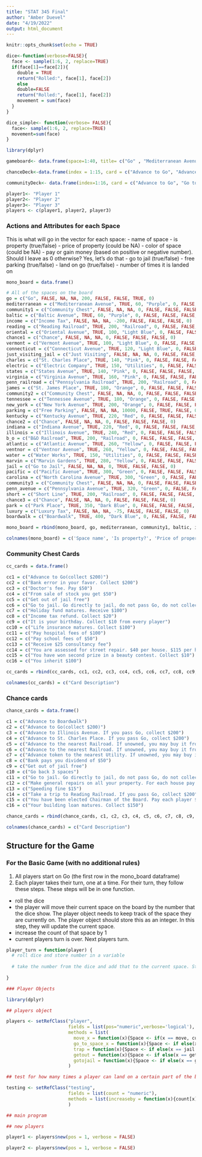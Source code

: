 ---
title: "STAT 345 Final"
author: "Amber Duevel"
date: "4/19/2022"
output: html_document
---

```{r setup, include=FALSE}
knitr::opts_chunk$set(echo = TRUE)
```

```{r dice}
dice<-function(verbose=FALSE){
  face <- sample(1:6, 2, replace=TRUE)
  if(face[1]==face[2]){
    double = TRUE
    return("Rolled:", face[1], face[2])
    else
    double=FALSE
    return("Rolled:", face[1], face[2])
    movement = sum(face)
  }
}

dice_simple<- function(verbose= FALSE){
  face<- sample(1:6, 2, replace=TRUE)
  movement=sum(face)
}
```

```{r game board}
library(dplyr)

gameboard<- data.frame(space=1:40, title= c("Go" , "Mediterranean Avenue" , "Community Chest" , "Baltic Avenue" , "Income Tax" , "Reading Railroad" , "Oriental Avenue" , "Chance" , "Vermont Avenue" , "Connecticut Avenue" , "Jail" , "St. Charles Place" , "Electric Company" , "States Avenue" , "Virginia Avenue" , "Pennsylvania Railroad" , "St. James Place" , "Community Chest" , "Tennessee Avenue" , "New York Avenue" , "Free Parking" , "Kentucky Avenue" , "Chance" , "Indiana Avenue" , "Illinois Avenue" , "B & O Railroad" , "Atlantic Avenue" , "Ventnor Avenue" , "Water Works" , "Marvin Gardens" , "Go to jail" , "Pacific Avenue" , "North Carolina Avenue" , "Community Chest" , "Pennsylvania Avenue" , "Short Line Railroad" , "Chance" , "Park Place" , "Luxury Tax" , "Boardwalk"))

chanceDeck<-data.frame(index = 1:15, card = c("Advance to Go", "Advance to Illinois Ave.", "Advance to St. Charles Place", "Advance token to nearest Utility", " Advance token to the nearest Railroad","Take a ride on the Reading Railroad", "Take a walk on the Boardwalk","Go to Jail", "Go Back 3 Spaces", "Bank pays you dividend of $50", "Get out of Jail Free", "Make general repairs on all your property", "Pay Poor Tax of $15","You have been Elected Chairman of the Board", "You inherit $100"))

communityDeck<- data.frame(index=1:16, card = c("Advance to Go", "Go to Jail","Bank error in your favor. Collect $200", "Doctor's fees Pay $50", "From sale of stock you get $45", "Get out of Jail Free", "Grand opera Night Opening", "Christmas Fund matures","Income tax refund","Life insurance matures. Collect $100","Pay hospital fess of $100", "Pay school tax of $150","Receive for services $25", "You are assesed for street repairs", "You ave won second prize in a beauty contest", "You inherit $100"))
```

```{r player}
player1<- "Player 1"
player2<- "Player 2"
player3<- "Player 3"
players <- c(player1, player2, player3)
```

### Actions and Attributes for each Space
This is what will go in the vector for each space:
- name of space
- is property (true/false)
- price of property (could be NA)
- color of space (could be NA)
- pay or gain money (based on positive or negative number). Should I leave as 0 otherwise? Yes, let's do that
- go to jail (true/false)
- free parking (true/false)
- land on go (true/false)
- number of times it is landed on

```{r board}
mono_board = data.frame()

# All of the spaces on the board
go = c("Go", FALSE, NA, NA, 200, FALSE, FALSE, TRUE, 0)
mediterranean = c("Mediterranean Avenue", TRUE, 60, "Purple", 0, FALSE, FALSE, FALSE, 0)
community1 = c("Community Chest", FALSE, NA, NA, 0, FALSE, FALSE, FALSE, 0)
baltic = c("Baltic Avenue", TRUE, 60, "Purple", 0, FALSE, FALSE, FALSE, 0)
income = c("Income Tax", FALSE, NA, NA, -200, FALSE, FALSE, FALSE, 0)
reading = c("Reading Railroad", TRUE, 200, "Railroad", 0, FALSE, FALSE, FALSE, 0)
oriental = c("Oriental Avenue", TRUE, 100, "Light Blue", 0, FALSE, FALSE, FALSE, 0)
chance1 = c("Chance", FALSE, NA, NA, 0, FALSE, FALSE, FALSE, 0)
vermont = c("Vermont Avenue", TRUE, 100, "Light Blue", 0, FALSE, FALSE, FALSE, 0)
connecticut = c("Connecticut Avenue", TRUE, 120, "Light Blue", 0, FALSE, FALSE, FALSE, 0)
just_visiting_jail = c("Just Visiting", FALSE, NA, NA, 0, FALSE, FALSE, FALSE, 0) # Shares the same space as jail; need to incorporate that somehow. 
charles = c("St. Charles Place", TRUE, 140, "Pink", 0, FALSE, FALSE, FALSE, 0)
electric = c("Electric Company", TRUE, 150, "Utilities", 0, FALSE, FALSE, FALSE, 0)
states = c("States Avenue", TRUE, 140, "Pink", 0, FALSE, FALSE, FALSE, 0)
virginia = c("Virginia Avenue", TRUE, 160, "Pink", 0, FALSE, FALSE, FALSE, 0)
penn_railroad = c("Pennsylvania Railroad", TRUE, 200, "Railroad", 0, FALSE, FALSE, FALSE, 0)
james = c("St. James Place", TRUE, 180, "Orange", 0, FALSE, FALSE, FALSE, 0)
community2 = c("Community Chest", FALSE, NA, NA, 0, FALSE, FALSE, FALSE, 0)
tennessee = c("Tennessee Avenue", TRUE, 180, "Orange", 0, FALSE, FALSE, FALSE, 0)
new_york = c("New York Avenue", TRUE, 200, "Orange", 0, FALSE, FALSE, FALSE, 0)
parking = c("Free Parking", FALSE, NA, NA, 10000, FALSE, TRUE, FALSE, 0)
kentucky = c("Kentucky Avenue", TRUE, 220, "Red", 0, FALSE, FALSE, FALSE, 0)
chance2 = c("Chance", FALSE, NA, NA, 0, FALSE, FALSE, FALSE, 0)
indiana = c("Indiana Avenue", TRUE, 220, "Red", 0, FALSE, FALSE, FALSE, 0)
illinois = c("Illinois Avenue", TRUE, 240, "Red", 0, FALSE, FALSE, FALSE, 0)
b_o = c("B&O Railroad", TRUE, 200, "Railroad", 0, FALSE, FALSE, FALSE, 0)
atlantic = c("Atlantic Avenue", TRUE, 260, "Yellow", 0, FALSE, FALSE, FALSE, 0)
ventnor = c("Ventnor Avenue", TRUE, 260, "Yellow", 0, FALSE, FALSE, FALSE, 0)
water = c("Water Works", TRUE, 150, "Utilities", 0, FALSE, FALSE, FALSE, 0)
marvin = c("Marvin Gardens", TRUE, 280, "Yellow", 0, FALSE, FALSE, FALSE, 0)
jail = c("Go to Jail", FALSE, NA, NA, 0, TRUE, FALSE, FALSE, 0)
pacific = c("Pacific Avenue", TRUE, 300, "Green", 0, FALSE, FALSE, FALSE, 0)
carolina = c("North Carolina Avenue", TRUE, 300, "Green", 0, FALSE, FALSE, FALSE, 0)
community3 = c("Community Chest", FALSE, NA, NA, 0, FALSE, FALSE, FALSE, 0)
penn_avenue = c("Pennsylvania Avenue", TRUE, 320, "Green", 0, FALSE, FALSE, FALSE, 0)
short = c("Short Line", TRUE, 200, "Railroad", 0, FALSE, FALSE, FALSE, 0)
chance3 = c("Chance", FALSE, NA, NA, 0, FALSE, FALSE, FALSE, 0)
park = c("Park Place", TRUE, 350, "Dark Blue", 0, FALSE, FALSE, FALSE, 0)
luxury = c("Luxury Tax", FALSE, NA, NA, -75, FALSE, FALSE, FALSE, 0)
boardwalk = c("Boardwalk", TRUE, 400, "Dark Blue", 0, FALSE, FALSE, FALSE, 0)

mono_board = rbind(mono_board, go, mediterranean, community1, baltic, income, reading, oriental, chance1, vermont, connecticut, just_visiting_jail, charles, electric, states, virginia, penn_railroad, james, community2, tennessee, new_york, parking, kentucky, chance2, indiana, illinois, b_o, atlantic, ventnor, water, marvin, jail, pacific, carolina, community3, penn_avenue, short, chance3, park, luxury, boardwalk)

colnames(mono_board) = c('Space name', 'Is property?', 'Price of property', 'Color of space', 'Pay or gain money', 'Go to jail?', 'Free parking?', 'Land on go?', 'Count')

```

### Community Chest Cards

```{r community chest}
cc_cards = data.frame()

cc1 = c("Advance to Go(collect $200)")
cc2 = c("Bank error in your favor. Collect $200")
cc3 = c("Doctor's fee. Pay $50")
cc4 = c("From sale of stock you get $50")
cc5 = c("Get out of jail free")
cc6 = c("Go to jail. Go directly to jail, do not pass Go, do not collect $200")
cc7 = c("Holiday fund matures. Receive $100")
cc8 = c("Income tax refund. Collect $20")
cc9 = c("It is your birthday. Collect $10 from every player")
cc10 = c("Life insurance matures. Collect $100")
cc11 = c("Pay hospital fees of $100")
cc12 = c("Pay school fees of $50")
cc13 = c("Receive $25 consultancy fee")
cc14 = c("You are assessed for street repair. $40 per house. $115 per hotel")
cc15 = c("You have won second prize in a beauty contest. Collect $10")
cc16 = c("You inherit $100")

cc_cards = rbind(cc_cards, cc1, cc2, cc3, cc4, cc5, cc6, cc7, cc8, cc9, cc10, cc11, cc12, cc13, cc14, cc15, cc16)

colnames(cc_cards) = c("Card Description")
```

### Chance cards

```{r chance}
chance_cards = data.frame()

c1 = c("Advance to Boardwalk")
c2 = c("Advance to Go(collect $200)")
c3 = c("Advance to Illinois Avenue. If you pass Go, collect $200")
c4 = c("Advance to St. Charles Place. If you pass Go, collect $200")
c5 = c("Advance to the nearest Railroad. If unowned, you may buy it from the Bank. If owned, pay owner twice the rental to which they are otherwise entitled")
c6 = c("Advance to the nearest Railroad. If unowned, you may buy it from the Bank. If owned, pay owner twice the rental to which they are otherwise entitled")
c7 = c("Advance token to the nearest Utility. If unowned, you may buy it from the Bank. If owned, throw dice and pay owner a total ten times amount thrown.")
c8 = c("Bank pays you dividend of $50")
c9 = c("Get out of jail free")
c10 = c("Go back 3 spaces")
c11 = c("Go to jail. Go directly to jail, do not pass Go, do not collect $200")
c12 = c("Make general repairs on all your property. For each house pay $25. For each hotel pay $100")
c13 = c("Speeding fine $15")
c14 = c("Take a trip to Reading Railroad. If you pass Go, collect $200")
c15 = c("You have been elected Chairman of the Board. Pay each player $50")
c16 = c("Your building loan matures. Collect $150")

chance_cards = rbind(chance_cards, c1, c2, c3, c4, c5, c6, c7, c8, c9, c10, c11, c12, c13, c14, c15, c16)

colnames(chance_cards) = c("Card Description")
```
## Structure for the Game

### For the Basic Game (with no additional rules)

1. All players start on Go (the first row in the mono_board dataframe)
2. Each player takes their turn, one at a time. For their turn, they follow these steps. These steps will be in one function. 
  - roll the dice
  - the player will move their current space on the board by the number that the dice show. The player object needs to keep track of the space they are currently on. The player object should store this as an integer. In this step, they will update the current space. 
  - increase the count of that space by 1
  - current players turn is over. Next players turn.


```{r turn}
player_turn = function(player) {
  # roll dice and store number in a variable
  
  # take the number from the dice and add that to the current space. Store the new space integer in the same variable
  
}

### Player Objects

library(dplyr)

## players object

players <- setRefClass("player",
                       fields = list(pos="numeric",verbose='logical'),
                       methods = list(
                         move_x = function(x){Space <- if(x == move, current space plus roll, x)Space},
                         go_to_space_x = function(x){Space <- if else(x == go to space, new space, x)Space},
                         trap = function(x){Space <- if else(x == jail space, jail space, x)Space},
                         getout = function(x){Space <- if else(x == get out of jail space, after jail space, x)Space},
                         gotojail = function(x){Space <- if else(x == go to jail space, jail space, x)Space})
                       )

## test for how many times a player can land on a certain part of the board

testing <- setRefClass("testing",
                       fields = list(count = "numeric"),
                       methods = list(increaseby = function(x){count[x] <<- count[x] + 1})
                       )

## main program

## new players

player1 <- players$new(pos = 1, verbose = FALSE)

player2 <- players$new(pos = 1, verbose = FALSE)
```
